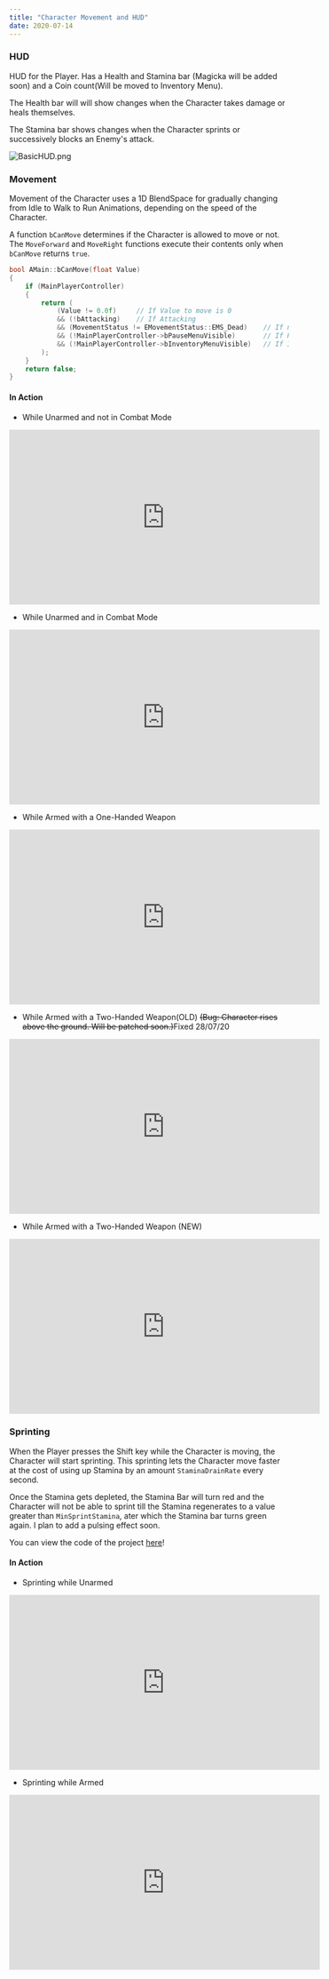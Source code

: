---
title: "Character Movement and HUD"
date: 2020-07-14
---




### HUD
HUD for the Player. Has a Health and Stamina bar (Magicka will be added soon) and a Coin count(Will be moved to Inventory Menu).

The Health bar will will show changes when the Character takes damage or heals themselves.

The Stamina bar shows changes when the Character sprints or successively blocks an Enemy's attack.

![BasicHUD.png](BasicHUD.png)

<!-- <blockquote class="imgur-embed-pub" lang="en" data-id="SFPNkGe"><a href="https://imgur.com/SFPNkGe">View post on imgur.com</a></blockquote><script async src="//s.imgur.com/min/embed.js" charset="utf-8"></script> -->

### Movement

Movement of the Character uses a 1D BlendSpace for gradually changing from Idle to Walk to Run Animations, 
    depending on the speed of the Character.

A function `bCanMove` determines if the Character is allowed to move or not. The `MoveForward` and `MoveRight` functions execute
their contents only when `bCanMove` returns `true`.

```cpp 
bool AMain::bCanMove(float Value)
{
	if (MainPlayerController)
	{
		return (
			(Value != 0.0f)		// If Value to move is 0
			&& (!bAttacking)	// If Attacking
			&& (MovementStatus != EMovementStatus::EMS_Dead)	// If not Dead
			&& (!MainPlayerController->bPauseMenuVisible)		// If Pause Menu Visible
			&& (!MainPlayerController->bInventoryMenuVisible)	// If Inventory Menu Visible
		);
	}
	return false;
}
```

#### In Action 

- While Unarmed and not in Combat Mode
<iframe src="https://www.youtube.com/embed/vVXSP_3Dkjk" width="560" height="315" frameborder="0"> </iframe> 

- While Unarmed and in Combat Mode
<iframe src="https://www.youtube.com/embed/DEbCmu_ghQM" width="560" height="315" frameborder="0"> </iframe> 

- While Armed with a One-Handed Weapon
<iframe src="https://www.youtube.com/embed/pOGELCzg5UA" width="560" height="315" frameborder="0"> </iframe> 

- While Armed with a Two-Handed Weapon(OLD) ~~(Bug: Character rises above the ground. Will be patched soon.)~~Fixed 28/07/20
<iframe src="https://www.youtube.com/embed/jpWaXgGB_vg" width="560" height="315" frameborder="0"> </iframe> 

- While Armed with a Two-Handed Weapon (NEW)
<iframe src="https://www.youtube.com/embed/jpWaXgGB_vg" width="560" height="315" frameborder="0"> </iframe> 


### Sprinting

When the Player presses the Shift key while the Character is moving, the Character will start sprinting. This sprinting 
lets the Character move faster at the cost of using up Stamina by an amount `StaminaDrainRate` every second. 

Once the Stamina gets depleted, the Stamina Bar will turn red and the Character will not be able to sprint till the Stamina regenerates to a value greater than
`MinSprintStamina`, ater which the Stamina bar turns green again. I plan to add a pulsing effect soon.

You can view the code of the project [here](https://github.com/1Gokul/MedievalCombatProject)!

#### In Action

- Sprinting while Unarmed
<iframe src="https://www.youtube.com/embed/P1oTZ67NyiY" width="560" height="315" frameborder="0"> </iframe> 

- Sprinting while Armed
<iframe src="https://www.youtube.com/embed/gPQChIK7Wo0" width="560" height="315" frameborder="0"> </iframe> 

